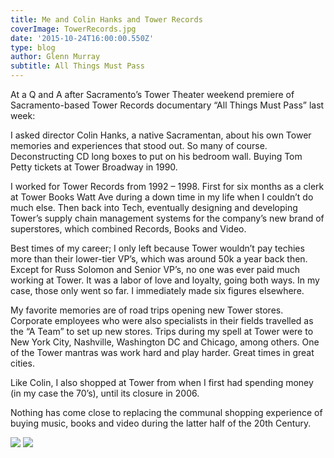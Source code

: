 ---
title: Me and Colin Hanks and Tower Records
coverImage: TowerRecords.jpg
date: '2015-10-24T16:00:00.550Z'
type: blog
author: Glenn Murray
subtitle: All Things Must Pass
---

At a Q and A after Sacramento’s Tower Theater weekend premiere of Sacramento-based Tower Records documentary “All Things Must Pass” last week:

I asked director Colin Hanks, a native Sacramentan,  about his own Tower memories and experiences that stood out. So many of course. Deconstructing CD long boxes to put on his bedroom wall. Buying Tom Petty tickets at Tower Broadway in 1990.

I worked for Tower Records from 1992 – 1998. First for six months as a clerk at Tower Books Watt Ave during a down time in my life when I couldn’t do much else. Then back into Tech, eventually designing and developing Tower’s supply chain management systems for the company’s new brand of superstores, which combined Records, Books and Video.

Best times of my career; I only left because Tower wouldn’t pay techies more than their lower-tier VP’s, which was around 50k a year back then. Except for Russ Solomon and Senior VP’s, no one was ever paid much working at Tower. It was a labor of love and loyalty, going both ways. In my case, those only went so far. I immediately made six figures elsewhere.

My favorite memories are of road trips opening new Tower stores. Corporate employees who were also specialists in their fields travelled as the “A Team” to set up new stores. Trips during my spell at Tower were to New York City, Nashville, Washington DC and Chicago, among others. One of the Tower mantras was work hard and play harder. Great times in great cities.

Like Colin, I also shopped at Tower from when I first had spending money (in my case the 70’s), until its closure in 2006.

Nothing has come close to replacing the communal shopping experience of buying music, books and video during the latter half of the 20th Century.

<Image src="ColinHanksAllThingsTowerTheatre.jpeg"  />
<TextCollapse src="ColinHanksAllThingsTowerTheatre.jpeg" />
 
<Image src="TowerRecords-all-things-must-pass.jpg"  />
